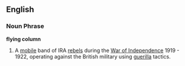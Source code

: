 ==English==



===Noun Phrase===
'''flying column'''
# A [[mobile]] band of IRA [[rebels]] during the [[War of Independence]] 1919 - 1922, operating against the British military using [[guerilla]] tactics.